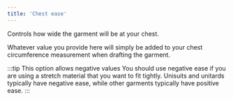 ```yaml
---
title: 'Chest ease'
---
```


Controls how wide the garment will be at your chest.

Whatever value you provide here will simply be added to your chest
circumference measurement when drafting the garment.

:::tip This option allows negative values
You should use negative ease if you are using a stretch material that you want
to fit tightly. Unisuits and unitards typically have negative ease, while other
garments typically have positive ease.
:::
